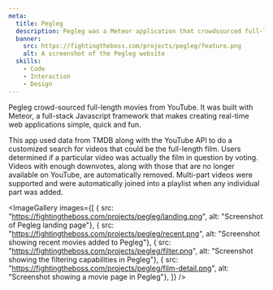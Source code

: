 ```yaml
---
meta:
  title: Pegleg
  description: Pegleg was a Meteor application that crowdsourced full-length movies from YouTube
  banner:
    src: https://fightingtheboss.com/projects/pegleg/feature.png
    alt: A screenshot of the Pegleg website
  skills:
    - Code
    - Interaction
    - Design
---
```



Pegleg crowd-sourced full-length movies from YouTube. It was built with Meteor, a full-stack Javascript framework that makes creating real-time web applications simple, quick and fun.

This app used data from TMDB along with the YouTube API to do a customized search for videos that could be the full-length film. Users determined if a particular video was actually the film in question by voting. Videos with enough downvotes, along with those that are no longer available on YouTube, are automatically removed. Multi-part videos were supported and were automatically joined into a playlist when any individual part was added.

<ImageGallery images={[
  { src: "https://fightingtheboss.com/projects/pegleg/landing.png", alt: "Screenshot of Pegleg landing page"},
  { src: "https://fightingtheboss.com/projects/pegleg/recent.png", alt: "Screenshot showing recent movies added to Pegleg"},
  { src: "https://fightingtheboss.com/projects/pegleg/filter.png", alt: "Screenshot showing the filtering capabilities in Pegleg"},
  { src: "https://fightingtheboss.com/projects/pegleg/film-detail.png", alt: "Screenshot showing a movie page in Pegleg"},
]} />
